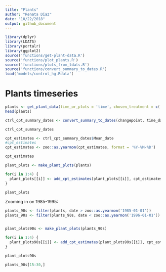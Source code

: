 ```yaml
---
title: "Plants"
author: "Renata Diaz"
date: "10/22/2018"
output: github_document
---
```


```r
library(dplyr)
library(LDATS)
library(portalr)
library(ggplot2)
source('functions/get-plant-data.R')
source('functions/plot_plants.R')
source('functions/plots_from_ldats.R')
source('functions/convert_summary_to_dates.R')
load('models/control_hg.Rdata')
```

# Plants timeseries

```r
plants <- get_plant_data(time_or_plots = 'time', chosen_treatment = c('exclosure','control'))
head(plants)
```

```r

ctrl_cpt_summary_dates <- convert_summary_to_dates(changepoint, time_data)

ctrl_cpt_summary_dates

cpt_estimates <- ctrl_cpt_summary_dates$Mean_date
#cpt_estimates
cpt_estimates <- zoo::as.yearmon(cpt_estimates, format = '%Y-%M-%D')

cpt_estimates

plant_plots <- make_plant_plots(plants)

for(i in 1:4) {
  plant_plots[[i]] <- add_cpt_estimates(plant_plots[[i]], cpt_estimates)
}

plant_plots


```


Zooming in on 1985-1995:

``` r
plants_90s <- filter(plants, date > zoo::as.yearmon('1985-01-01'))
plants_90s <- filter(plants_90s, date < zoo::as.yearmon('1996-01-01'))


plant_plots90s <- make_plant_plots(plants_90s)

for(i in 1:4) {
  plant_plots90s[[i]] <- add_cpt_estimates(plant_plots90s[[i]], cpt_estimates[2])
}

plant_plots90s

plants_90s[15:30,]

```
